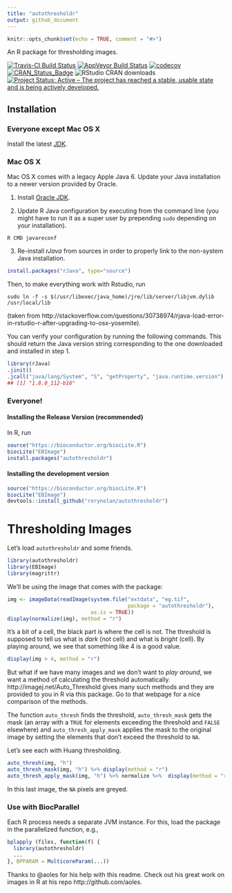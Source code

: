```yaml
---
title: "autothresholdr"
output: github_document
---
```


```r
knitr::opts_chunk$set(echo = TRUE, comment = "#>")
```

An R package for thresholding images. 

[![Travis-CI Build Status](https://travis-ci.org/rorynolan/autothresholdr.svg?branch=master)](https://travis-ci.org/rorynolan/autothresholdr)
[![AppVeyor Build Status](https://ci.appveyor.com/api/projects/status/github/rorynolan/autothresholdr?branch=master&svg=true)](https://ci.appveyor.com/project/rorynolan/autothresholdr)
[![codecov](https://codecov.io/gh/rorynolan/autothresholdr/branch/master/graph/badge.svg)](https://codecov.io/gh/rorynolan/autothresholdr)
[![CRAN_Status_Badge](http://www.r-pkg.org/badges/version/autothresholdr)](https://cran.r-project.org/package=autothresholdr)
![RStudio CRAN downloads](http://cranlogs.r-pkg.org/badges/grand-total/autothresholdr)
[![Project Status: Active – The project has reached a stable, usable state and is being actively developed.](http://www.repostatus.org/badges/latest/active.svg)](http://www.repostatus.org/#active)

## Installation
### Everyone except Mac OS X
Install the latest [JDK](http://www.oracle.com/technetwork/java/javase/downloads/index.html).

### Mac OS X

Mac OS X comes with a legacy Apple Java 6. Update your Java installation to a newer version provided by Oracle.

1. Install [Oracle JDK](http://www.oracle.com/technetwork/java/javase/downloads/index.html).

2. Update R Java configuration by executing from the command line (you might have to run it as a super user by prepending `sudo` depending on your installation).
```
R CMD javareconf
```

3. Re-install *rJava* from sources in order to properly link to the non-system
Java installation.
```r
install.packages("rJava", type="source")
```

Then, to make everything work with Rstudio, run
```
sudo ln -f -s $(/usr/libexec/java_home)/jre/lib/server/libjvm.dylib /usr/local/lib
```
(taken from http://stackoverflow.com/questions/30738974/rjava-load-error-in-rstudio-r-after-upgrading-to-osx-yosemite).

You can verify your configuration by running the following commands. This should return the Java version string corresponding to the one downloaded and installed in step 1.

```r
library(rJava)
.jinit()
.jcall("java/lang/System", "S", "getProperty", "java.runtime.version")
## [1] "1.8.0_112-b16" 
```

### Everyone!
#### Installing the Release Version (recommended)
In R, run
```r
source("https://bioconductor.org/biocLite.R")
biocLite("EBImage")
install.packages("autothresholdr")
```
#### Installing the development version
```r
source("https://bioconductor.org/biocLite.R")
biocLite("EBImage")
devtools::install_github("rorynolan/autothresholdr")
```

# Thresholding Images
Let's load `autothresholdr` and some friends.
```r
library(autothresholdr)
library(EBImage)
library(magrittr)
```
We'll be using the image that comes with the package:
```r
img <- imageData(readImage(system.file("extdata", "eg.tif", 
                                       package = "autothresholdr"), 
                           as.is = TRUE))
display(normalize(img), method = "r")
```

It's a bit of a cell, the black part is where the cell is not. The threshold is supposed to tell us what is *dark* (not cell) and what is *bright* (cell). By playing around, we see that something like 4 is a good value.

```r
display(img > 4, method = "r")
```

But what if we have many images and we don't want to *play around*, we want a method of calculating the threshold automatically. http://imagej.net/Auto_Threshold gives many such methods and they are provided to you in R via this package. Go to that webpage for a nice comparison of the methods.

The function `auto_thresh` finds the threshold, `auto_thresh_mask` gets the mask (an array with a `TRUE` for elements exceeding the threshold and `FALSE` elsewhere) and `auto_thresh_apply_mask` applies the mask to the original image by setting the elements that don't exceed the threshold to `NA`.

Let's see each with Huang thresholding.

```r
auto_thresh(img, "h")
auto_thresh_mask(img, "h") %>% display(method = "r")
auto_thresh_apply_mask(img, "h") %>% normalize %>%  display(method = "r")
```

In this last image, the `NA` pixels are greyed.

### Use with BiocParallel

Each R process needs a separate JVM instance. For this, load the package in the parallelized function, e.g.,

```r
bplapply (files, function(f) {
  library(autothresholdr)
  ...
}, BPPARAM = MulticoreParam(...))
```

Thanks to @aoles for his help with this readme. Check out his great work on images in R at his repo http://github.com/aoles.
